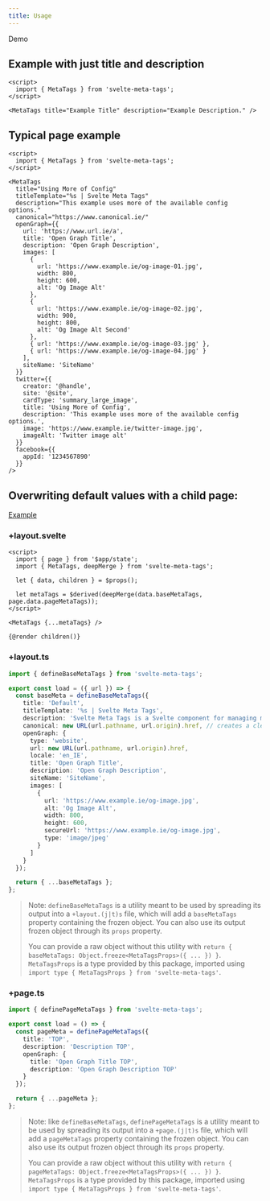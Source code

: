 ```yaml
---
title: Usage
---
```



<LinkButton href="https://svelte.dev/repl/ffd783c9b8e54d97b6b7cac6eadace42" icon="external" iconPlacement="start">
  Demo
</LinkButton>

## Example with just title and description

```svelte
<script>
  import { MetaTags } from 'svelte-meta-tags';
</script>

<MetaTags title="Example Title" description="Example Description." />
```

## Typical page example

```svelte
<script>
  import { MetaTags } from 'svelte-meta-tags';
</script>

<MetaTags
  title="Using More of Config"
  titleTemplate="%s | Svelte Meta Tags"
  description="This example uses more of the available config options."
  canonical="https://www.canonical.ie/"
  openGraph={{
    url: 'https://www.url.ie/a',
    title: 'Open Graph Title',
    description: 'Open Graph Description',
    images: [
      {
        url: 'https://www.example.ie/og-image-01.jpg',
        width: 800,
        height: 600,
        alt: 'Og Image Alt'
      },
      {
        url: 'https://www.example.ie/og-image-02.jpg',
        width: 900,
        height: 800,
        alt: 'Og Image Alt Second'
      },
      { url: 'https://www.example.ie/og-image-03.jpg' },
      { url: 'https://www.example.ie/og-image-04.jpg' }
    ],
    siteName: 'SiteName'
  }}
  twitter={{
    creator: '@handle',
    site: '@site',
    cardType: 'summary_large_image',
    title: 'Using More of Config',
    description: 'This example uses more of the available config options.',
    image: 'https://www.example.ie/twitter-image.jpg',
    imageAlt: 'Twitter image alt'
  }}
  facebook={{
    appId: '1234567890'
  }}
/>
```

## Overwriting default values with a child page:

[Example](https://github.com/oekazuma/svelte-meta-tags/tree/main/example)

### +layout.svelte

```svelte
<script>
  import { page } from '$app/state';
  import { MetaTags, deepMerge } from 'svelte-meta-tags';

  let { data, children } = $props();

  let metaTags = $derived(deepMerge(data.baseMetaTags, page.data.pageMetaTags));
</script>

<MetaTags {...metaTags} />

{@render children()}
```

### +layout.ts

```ts
import { defineBaseMetaTags } from 'svelte-meta-tags';

export const load = ({ url }) => {
  const baseMeta = defineBaseMetaTags({
    title: 'Default',
    titleTemplate: '%s | Svelte Meta Tags',
    description: 'Svelte Meta Tags is a Svelte component for managing meta tags and SEO in your Svelte applications.',
    canonical: new URL(url.pathname, url.origin).href, // creates a cleaned up URL (without hashes or query params) from your current URL
    openGraph: {
      type: 'website',
      url: new URL(url.pathname, url.origin).href,
      locale: 'en_IE',
      title: 'Open Graph Title',
      description: 'Open Graph Description',
      siteName: 'SiteName',
      images: [
        {
          url: 'https://www.example.ie/og-image.jpg',
          alt: 'Og Image Alt',
          width: 800,
          height: 600,
          secureUrl: 'https://www.example.ie/og-image.jpg',
          type: 'image/jpeg'
        }
      ]
    }
  });

  return { ...baseMetaTags };
};
```

> Note: `defineBaseMetaTags` is a utility meant to be used by spreading its output into a `+layout.(j|t)s` file,
> which will add a `baseMetaTags` property containing the frozen object.
> You can also use its output frozen object through its `props` property.
>
> You can provide a raw object without this utility with `return { baseMetaTags: Object.freeze<MetaTagsProps>({ ... }) }`.
> `MetaTagsProps` is a type provided by this package, imported using `import type { MetaTagsProps } from 'svelte-meta-tags'`.

### +page.ts

```ts
import { definePageMetaTags } from 'svelte-meta-tags';

export const load = () => {
  const pageMeta = definePageMetaTags({
    title: 'TOP',
    description: 'Description TOP',
    openGraph: {
      title: 'Open Graph Title TOP',
      description: 'Open Graph Description TOP'
    }
  });

  return { ...pageMeta };
};
```

> Note: like `defineBaseMetaTags`, `definePageMetaTags` is a utility meant to be used by spreading its output
> into a `+page.(j|t)s` file, which will add a `pageMetaTags` property containing the frozen object.
> You can also use its output frozen object through its `props` property.
>
> You can provide a raw object without this utility with `return { pageMetaTags: Object.freeze<MetaTagsProps>({ ... }) }`.
> `MetaTagsProps` is a type provided by this package, imported using `import type { MetaTagsProps } from 'svelte-meta-tags'`.
